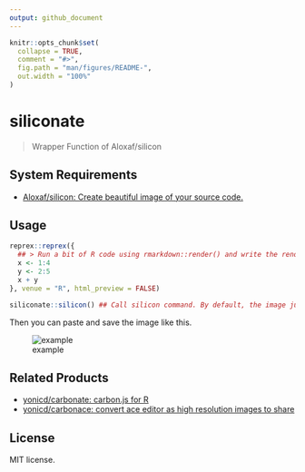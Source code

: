 ```yaml
---
output: github_document
---
```


<!-- README.md is generated from README.Rmd. Please edit that file -->

```r
knitr::opts_chunk$set(
  collapse = TRUE,
  comment = "#>",
  fig.path = "man/figures/README-",
  out.width = "100%"
)
```

# siliconate

<!-- badges: start -->
<!-- badges: end -->

> Wrapper Function of Aloxaf/silicon

## System Requirements

- [Aloxaf/silicon: Create beautiful image of your source code.](https://github.com/Aloxaf/silicon)

## Usage

```r
reprex::reprex({
  ## > Run a bit of R code using rmarkdown::render() and write the rendered result to user's clipboard.
  x <- 1:4
  y <- 2:5
  x + y
}, venue = "R", html_preview = FALSE)

siliconate::silicon() ## Call silicon command. By default, the image just goes to clipboard.
```

Then you can paste and save the image like this.

![example](https://raw.githack.com/paithiov909/siliconate/main/man/figures/siliconate_example.jpg)

## Related Products

- [yonicd/carbonate: carbon.js for R](https://github.com/yonicd/carbonate)
- [yonicd/carbonace: convert ace editor as high resolution images to share](https://github.com/yonicd/carbonace)

## License

MIT license. 

